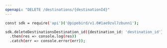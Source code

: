 ```yaml
---
openapi: "DELETE /destinations/{destinationId}"
---
```


<RequestExample>

```bash Example Request
const sdk = require('api')('@pipebird/v1.0#1ae9zul7zbunn1');

sdk.deleteDestinationsDestination_id({destination_id: 'destination_id'})
  .then(res => console.log(res))
  .catch(err => console.error(err));
```

</RequestExample>
